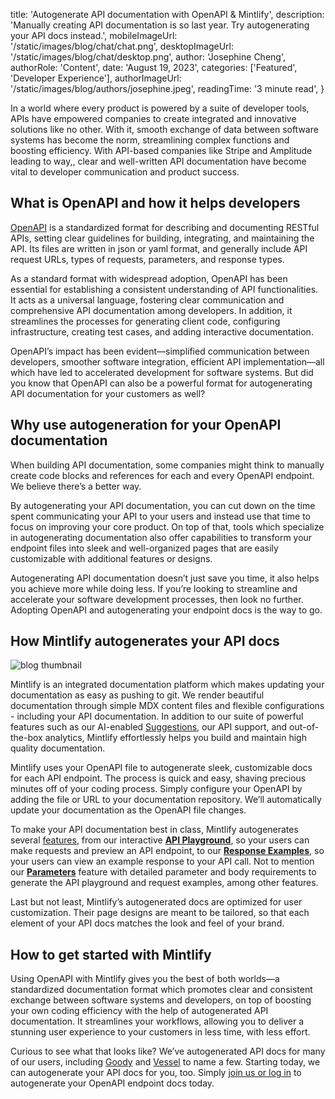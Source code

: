 
  title: 'Autogenerate API documentation with OpenAPI & Mintlify',
  description:
    'Manually creating API documentation is so last year. Try autogenerating your API docs instead.',
  mobileImageUrl: '/static/images/blog/chat/chat.png',
  desktopImageUrl: '/static/images/blog/chat/desktop.png',
  author: 'Josephine Cheng',
  authorRole: 'Content',
  date: 'August 19, 2023',
  categories: ['Featured', 'Developer Experience'],
  authorImageUrl: '/static/images/blog/authors/josephine.jpeg',
  readingTime: '3 minute read',
}


In a world where every product is powered by a suite of developer tools, APIs have empowered companies to create integrated and innovative solutions like no other. With it, smooth exchange of data between software systems has become the norm, streamlining complex functions and boosting efficiency. With API-based companies like Stripe and Amplitude leading to way,, clear and well-written API documentation have become vital to developer communication and product success.

## What is OpenAPI and how it helps developers

<a href="https://www.openapis.org/" target="_blank">OpenAPI</a> is a standardized format for 
describing and documenting RESTful APIs, setting
clear guidelines for building, integrating, and maintaining the API. Its files are
written in json or yaml format, and generally include API request URLs, types of
requests, parameters, and response types.

As a standard format with widespread adoption, OpenAPI has been essential for establishing a consistent understanding of API functionalities. It acts as a universal language, fostering clear communication and comprehensive API documentation among developers. In addition, it streamlines the processes for generating client code, configuring infrastructure, creating test cases, and adding interactive documentation.

OpenAPI’s impact has been evident—simplified communication between developers, smoother software integration, efficient API implementation—all which have led to accelerated development for software systems. But did you know that OpenAPI can also be a powerful format for autogenerating API documentation for your customers as well?

## Why use autogeneration for your OpenAPI documentation

When building API documentation, some companies might think to manually create code blocks and references for each and every OpenAPI endpoint. We believe there’s a better way.

By autogenerating your API documentation, you can cut down on the time spent communicating your API to your users and instead use that time to focus on improving your core product. On top of that, tools which specialize in autogenerating documentation also offer capabilities to transform your endpoint files into sleek and well-organized pages that are easily customizable with additional features or designs.

Autogenerating API documentation doesn’t just save you time, it also helps you achieve more while doing less. If you’re looking to streamline and accelerate your software development processes, then look no further. Adopting OpenAPI and autogenerating your endpoint docs is the way to go.

## How Mintlify autogenerates your API docs

<img
  src="/static/images/blog/autogenerate-openapi/goody-example.png"
  alt="blog thumbnail"
  className="w-full rounded-md"
/>

Mintlify is an integrated documentation platform which makes updating your documentation as easy as pushing to git. We render beautiful documentation through simple MDX content files and flexible configurations - including your API documentation. In addition to our suite of powerful features such as our AI-enabled <a href="https://mintlify.com/blog/suggestions" target="_blank">Suggestions</a>, our API support, and out-of-the-box analytics, Mintlify effortlessly helps you build and maintain high quality documentation.

Mintlify uses your OpenAPI file to autogenerate sleek, customizable docs for each API endpoint. The process is quick and easy, shaving precious minutes off of your coding process. Simply configure your OpenAPI by adding the file or URL to your documentation repository. We’ll automatically update your documentation as the OpenAPI file changes.

To make your API documentation best in class, Mintlify autogenerates several <a href=" https://mintlify.com/docs/api-playground/overview" target="_blank">features</a>, from our interactive **<a href="https://mintlify.com/docs/api-playground/overview" target="_blank">API Playground</a>**, so your users can make requests and preview an API endpoint, to our **<a href="https://mintlify.com/docs/api-playground/overview#response-examples " target="_blank">Response Examples</a>**, so your users can view an example response to your API call. Not to mention our **<a href="https://mintlify.com/docs/api-playground/overview#parameters-required" target="_blank">Parameters</a>** feature with detailed parameter and body requirements to generate the API playground and request examples, among other features.

Last but not least, Mintlify’s autogenerated docs are optimized for user customization. Their page designs are meant to be tailored, so that each element of your API docs matches the look and feel of your brand.

## How to get started with Mintlify

Using OpenAPI with Mintlify gives you the best of both worlds—a standardized documentation format which promotes clear and consistent exchange between software systems and developers, on top of boosting your own coding efficiency with the help of autogenerated API documentation. It streamlines your workflows, allowing you to deliver a stunning user experience to your customers in less time, with less effort.

Curious to see what that looks like? We’ve autogenerated API docs for many of our users, including <a href="https://developer.ongoody.com/api-reference/order-batches/create-an-order-batch" target="_blank">Goody</a> and <a href="https://docs.vessel.dev/pages/v2/crm-v2/api-reference/get-info" target="_blank">Vessel</a> to name a few. Starting today, we can autogenerate your API docs for you, too. Simply <a href="https://mintlify.com/start?utm_campaign=autogenerate_openapi&utm_medium=blog&utm_source=mintlify" target="_blank">join us or log in</a> to autogenerate your OpenAPI endpoint docs today.
